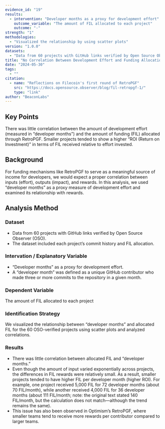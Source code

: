 ```yaml
---
evidence_id: "19"
results:
  - intervention: "Developer months as a proxy for development effort"
    outcome_variable: "The amount of FIL allocated to each project"
    outcome: "-"
strength: "1"
methodologies:
  - "Visualized the relationship by using scatter plots"
version: "1.0.0"
datasets:
  - "Data from 60 projects with GitHub links verified by Open Source Observer"
title: "No Correlation Between Development Effort and Funding Allocation"
date: "2024-05-30"
tags:
  - ""
citation:
  - name: "Reflections on Filecoin's first round of RetroPGF"
    src: "https://docs.opensource.observer/blog/fil-retropgf-1/"
    type: "link"
author: "BeaconLabs"
---
```


## Key Points

There was little correlation between the amount of development effort (measured in “developer months”) and the amount of funding (FIL) allocated through RetroPGF. Smaller projects tended to show a higher “ROI (Return on Investment)” in terms of FIL received relative to effort invested.

## Background

For funding mechanisms like RetroPGF to serve as a meaningful source of income for developers, we would expect a proper correlation between inputs (effort), outputs (impact), and rewards. In this analysis, we used “developer months” as a proxy measure of development effort and examined its relationship with rewards.

## Analysis Method

### Dataset

- Data from 60 projects with GitHub links verified by Open Source Observer (OSO).
- The dataset included each project’s commit history and FIL allocation.

### Intervation / Explanatory Variable

- “Developer months” as a proxy for development effort.
- A “developer month” was defined as a unique GitHub contributor who made three or more commits to the repository in a given month.

### Dependent Variable

The amount of FIL allocated to each project

### Identification Strategy

We visualized the relationship between “developer months” and allocated FIL for the 60 OSO-verified projects using scatter plots and analyzed correlations.

### Results

- There was little correlation between allocated FIL and “developer months.”
- Even though the amount of input varied exponentially across projects, the differences in FIL rewards were relatively small. As a result, smaller projects tended to have higher FIL per developer month (higher ROI). For example, one project received 5,000 FIL for 72 developer months (about 70 FIL/month), while another received 4,000 FIL for 36 developer months (about 111 FIL/month; note: the original text stated 140 FIL/month, but the calculation does not match—although the trend remains the same).
- This issue has also been observed in Optimism’s RetroPGF, where smaller teams tend to receive more rewards per contributor compared to larger teams.
